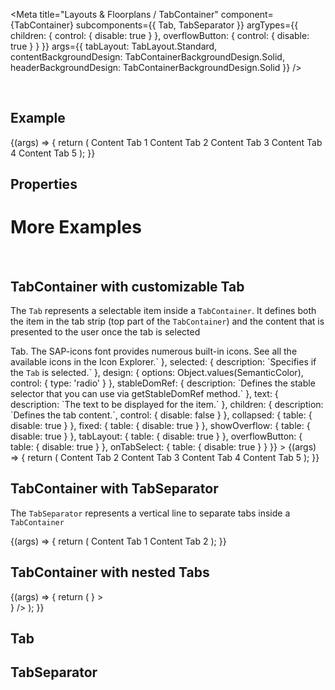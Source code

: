 
<Meta
  title="Layouts & Floorplans / TabContainer"
  component={TabContainer}
  subcomponents={{ Tab, TabSeparator }}
  argTypes={{
    children: { control: { disable: true } },
    overflowButton: { control: { disable: true } }
  }}
  args={{
    tabLayout: TabLayout.Standard,
    contentBackgroundDesign: TabContainerBackgroundDesign.Solid,
    headerBackgroundDesign: TabContainerBackgroundDesign.Solid
  }}
/>

<DocsHeader />

<br />

## Example

<Canvas>
  <Story name="Default">
    {(args) => {
      return (
        <TabContainer {...args}>
          <Tab text="Tab One" icon="menu" selected additionalText="5">
            Content Tab 1
          </Tab>
          <Tab text="Tab Two" icon="activities" additionalText="20">
            Content Tab 2
          </Tab>
          <Tab text="Tab Three" icon="add">
            Content Tab 3
          </Tab>
          <Tab text="Tab Four" icon="employee">
            Content Tab 4
          </Tab>
          <Tab text="Tab Five" icon="settings">
            Content Tab 5
          </Tab>
        </TabContainer>
      );
    }}
  </Story>
</Canvas>

## Properties

<ArgsTableWithNote story="." />

<Description />

<TabContainerMethods />

# More Examples

<br />

## TabContainer with customizable Tab

The <code>Tab</code> represents a selectable item inside a <code>TabContainer</code>. It defines both the item in the
tab strip (top part of the <code>TabContainer</code>) and the content that is presented to the user once the tab is
selected

<Canvas>
  <Story
    name="with customizable Tab"
    args={{
      additionalText: '10',
      disabled: false,
      icon: 'sys-monitor',
      selected: true,
      design: SemanticColor.Positive,
      text: 'Customizable Tab',
      children: 'Tab Content'
    }}
    argTypes={{
      additionalText: { description: `Represents the "additionalText" text, which is displayed in the tab filter.` },
      disabled: { description: `Enabled items can be selected.` },
      icon: {
        description: `Defines the icon source URI to be displayed as graphical element within the <code>Tab</code>. The SAP-icons font provides numerous built-in icons. See all the available icons in the <ui5-link target="_blank" href="https://openui5.hana.ondemand.com/test-resources/sap/m/demokit/iconExplorer/webapp/index.html" class="api-table-content-cell-link">Icon Explorer</ui5-link>.`
      },
      selected: { description: `Specifies if the <code>Tab</code> is selected.` },
      design: {
        options: Object.values(SemanticColor),
        control: { type: 'radio' }
      },
      stableDomRef: { description: `Defines the stable selector that you can use via getStableDomRef method.` },
      text: { description: `The text to be displayed for the item.` },
      children: { description: `Defines the tab content.`, control: { disable: false } },
      collapsed: { table: { disable: true } },
      fixed: { table: { disable: true } },
      showOverflow: { table: { disable: true } },
      tabLayout: { table: { disable: true } },
      overflowButton: { table: { disable: true } },
      onTabSelect: { table: { disable: true } }
    }}
  >
    {(args) => {
      return (
        <TabContainer {...args}>
          <Tab {...args} />
          <Tab text="Tab 2" icon="activities">
            Content Tab 2
          </Tab>
          <Tab text="Tab 3" icon="add">
            Content Tab 3
          </Tab>
          <Tab text="Tab 4" icon="employee">
            Content Tab 4
          </Tab>
          <Tab text="Tab 5" icon="settings">
            Content Tab 5
          </Tab>
        </TabContainer>
      );
    }}
  </Story>
</Canvas>

<ArgsTableWithNote story="with customizable Tab" />

<br />

## TabContainer with TabSeparator

The <code>TabSeparator</code> represents a vertical line to separate tabs inside a <code>TabContainer</code>

<Canvas>
  <Story name="with TabSeparator">
    {(args) => {
      return (
        <TabContainer {...args}>
          <Tab text="Tab One" icon="menu" selected additionalText="5">
            Content Tab 1
          </Tab>
          <TabSeparator />
          <Tab text="Tab Two" icon="activities" additionalText="20">
            Content Tab 2
          </Tab>
        </TabContainer>
      );
    }}
  </Story>
</Canvas>

## TabContainer with nested Tabs

<Canvas>
  <Story name="with nested tabs">
    {(args) => {
      return (
        <TabContainer>
          <Tab
            text="Tab One"
            selected
            subTabs={
              <>
                <Tab text="Tab 1.1" />
                <Tab text="Tab 1.2" />
                <Tab text="Tab 1.3" />
              </>
            }
          >
            <div style={{ display: 'none' }} />
          </Tab>
          <TabSeparator />
          <Tab text="Tab Two" />
          <Tab
            text="Tab Three"
            subTabs={
              <>
                <Tab text="Tab 3.1" />
                <Tab text="Tab 3.2" />
                <Tab text="Tab 3.3" />
              </>
            }
          />
        </TabContainer>
      );
    }}
  </Story>
</Canvas>

<SubcomponentsSection />

## Tab

<TabDescription />

## TabSeparator

<TabSeparatorDescription />

<Footer />
